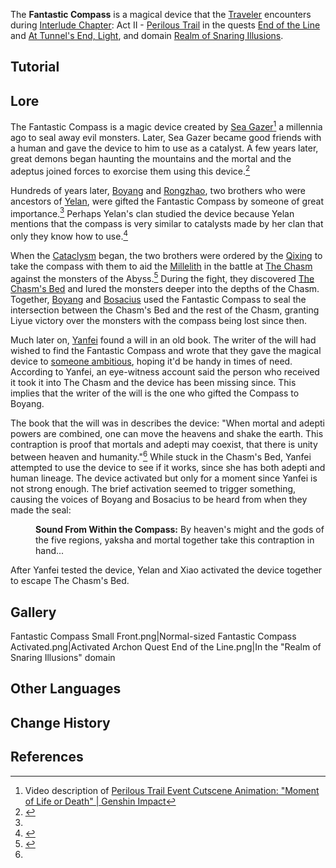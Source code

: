 {{Terminology Infobox
|image        = Fantastic Compass.png
|type         = Lore
|region       = Liyue
}}
The '''Fantastic Compass''' is a magical device that the [[Traveler]] encounters during [[Interlude Chapter]]: Act II - [[Perilous Trail]] in the quests [[End of the Line]] and [[At Tunnel's End, Light]], and domain [[Realm of Snaring Illusions]].

==Tutorial==
{{Transclude|Tutorials/Fantastic Compass}}

==Lore==
{{See also|The Chasm's Bed#Lore}}
The Fantastic Compass is a magic device created by [[Sea Gazer]]<ref>Video description of [https://youtu.be/C24nvloZZhE Perilous Trail Event Cutscene Animation: "Moment of Life or Death" | Genshin Impact]</ref> a millennia ago to seal away evil monsters. Later, Sea Gazer became good friends with a human and gave the device to him to use as a catalyst. A few years later, great demons began haunting the mountains and the mortal and the adeptus joined forces to exorcise them using this device.<ref name="ATEL">{{Ref/Quest|At Tunnel's End, Light}}</reF>

Hundreds of years later, [[Boyang]] and [[Rongzhao]], two brothers who were ancestors of [[Yelan]], were gifted the Fantastic Compass by someone of great importance.<ref name="ATEL" /> Perhaps Yelan's clan studied the device because Yelan mentions that the compass is very similar to catalysts made by her clan that only they know how to use.<ref>{{Ref/Quest|Danger All Around}}</ref>

When the [[Cataclysm]] began, the two brothers were ordered by the [[Qixing]] to take the compass with them to aid the [[Millelith]] in the battle at [[The Chasm]] against the monsters of the Abyss.<ref>{{Ref/Item|Note of Unknown Origin}}</ref> During the fight, they discovered [[The Chasm's Bed]] and lured the monsters deeper into the depths of the Chasm. Together, [[Boyang]] and [[Bosacius]] used the Fantastic Compass to seal the intersection between the Chasm's Bed and the rest of the Chasm, granting Liyue victory over the monsters with the compass being lost since then.

Much later on, [[Yanfei]] found a will in an old book. The writer of the will had wished to find the Fantastic Compass and wrote that they gave the magical device to [[Boyang|someone ambitious]], hoping it'd be handy in times of need. According to Yanfei, an eye-witness account said the person who received it took it into The Chasm and the device has been missing since. This implies that the writer of the will is the one who gifted the Compass to Boyang.

The book that the will was in describes the device: "When mortal and adepti powers are combined, one can move the heavens and shake the earth. This contraption is proof that mortals and adepti may coexist, that there is unity between heaven and humanity."<ref name="ATEL" /> While stuck in the Chasm's Bed, Yanfei attempted to use the device to see if it works, since she has both adepti and human lineage. The device activated but only for a moment since Yanfei is not strong enough. The brief activation seemed to trigger something, causing the voices of Boyang and Bosacius to be heard from when they made the seal:
{{Dialogue start}}
:{{A|vo cyaq005 2 together 01.ogg}} '''Sound From Within the Compass:''' By heaven's might and the gods of the five regions, yaksha and mortal together take this contraption in hand...
{{Dialogue end}}
After Yanfei tested the device, Yelan and Xiao activated the device together to escape The Chasm's Bed.

==Gallery==
<gallery hideaddbutton="true" captionalign="center">
Fantastic Compass Small Front.png|Normal-sized
Fantastic Compass Activated.png|Activated
Archon Quest End of the Line.png|In the "Realm of Snaring Illusions" domain
</gallery>

==Other Languages==
{{Other Languages
|en      = Fantastic Compass
|zhs     = 「太威仪盘」
|zhs_rm  = "Tàiwēi Yípán"
|zht     = 「太威儀盤」
|zht_rm  = "Tàiwēi Yípán"
|zh_tl   = "Great Majestic Compass"
|ja      = 「太威儀盤」
|ja_rm   = "Tai'igiban"<ref>{{Ref/Quest|The Unexpected Guest|note=Japanese Voice-Over}}</ref>
|ja_tl   = "Great Majestic Compass"
|ko      = 「태위 나침반」
|ko_rm   = "Taewi Nachimban"
|ko_tl   = "Huge Dignity Compass"
|es      = Brújula fantástica
|es_tl   = Fantastic Compass
|fr      = Chronoporteur
|fr_tl   = Chrono-Carrier
|ru      = Мистический компас
|ru_tl   = Mystical Compass
|th      = Fantastic Compass
|vi      = "La Bàn Huyền Ảo"
|vi_tl   = 
|de      = „Fantastischer Kompass“
|de_tl   = "Fantastic Compass"
|id      = Fantastic Compass
|pt      = Bússola Fantástica
|pt_tl   = Fantastic Compass
}}

==Change History==
{{Change History|2.7}}

==References==
{{Reflist}}